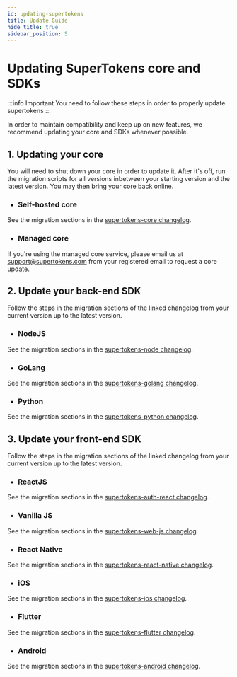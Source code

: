 ```yaml
---
id: updating-supertokens
title: Update Guide
hide_title: true
sidebar_position: 5
---
```


# Updating SuperTokens core and SDKs

:::info Important
You need to follow these steps in order to properly update supertokens
:::

In order to maintain compatibility and keep up on new features, we recommend updating your core and SDKs whenever possible.

## 1. Updating your core

You will need to shut down your core in order to update it. After it's off, run the migration scripts for all versions inbetween
your starting version and the latest version. You may then bring your core back online.


- ### Self-hosted core
See the migration sections in the [supertokens-core changelog](https://github.com/supertokens/supertokens-core/blob/master/CHANGELOG.md).

- ### Managed core
If you're using the managed core service, please email us at support@supertokens.com from your registered email to request a core update.

## 2. Update your back-end SDK

Follow the steps in the migration sections of the linked changelog from your current version up to the latest version.

- ### NodeJS
See the migration sections in the [supertokens-node changelog](https://github.com/supertokens/supertokens-node/blob/master/CHANGELOG.md).

- ### GoLang
See the migration sections in the [supertokens-golang changelog](https://github.com/supertokens/supertokens-golang/blob/master/CHANGELOG.md).

- ### Python
See the migration sections in the [supertokens-python changelog](https://github.com/supertokens/supertokens-python/blob/master/CHANGELOG.md).

## 3. Update your front-end SDK

Follow the steps in the migration sections of the linked changelog from your current version up to the latest version.

- ### ReactJS
See the migration sections in the [supertokens-auth-react changelog](https://github.com/supertokens/supertokens-auth-react/blob/master/CHANGELOG.md).

- ### Vanilla JS
See the migration sections in the [supertokens-web-js changelog](https://github.com/supertokens/supertokens-web-js/blob/master/CHANGELOG.md).

- ### React Native
See the migration sections in the [supertokens-react-native changelog](https://github.com/supertokens/supertokens-react-native/blob/master/CHANGELOG.md).

- ### iOS
See the migration sections in the [supertokens-ios changelog](https://github.com/supertokens/supertokens-ios/blob/master/CHANGELOG.md).

- ### Flutter
See the migration sections in the [supertokens-flutter changelog](https://github.com/supertokens/supertokens-flutter/blob/master/CHANGELOG.md).

- ### Android
See the migration sections in the [supertokens-android changelog](https://github.com/supertokens/supertokens-android/blob/master/CHANGELOG.md).
